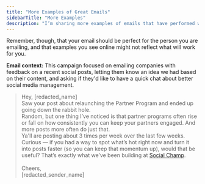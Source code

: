 ```yaml
---
title: "More Examples of Great Emails"
sidebarTitle: "More Examples"
description: "I’m sharing more examples of emails that have performed well for friends of [Aurora](https://helloaurora.com), so you can get some inspiration for what a good cold email might look like."
---
```


<Tip>Remember, though, that your email should be perfect for the person you are emailing, and that examples you see online might not reflect what will work for you.</Tip>

<Info>**Email context:** This campaign focused on emailing companies with feedback on a recent social posts, letting them know an idea we had based on their content, and asking if they'd like to have a quick chat about better social media management.</Info>

> Hey, [redacted_name]<br />
> Saw your post about relaunching the Partner Program and ended up going down the rabbit hole.
> <br /> Random, but one thing I’ve noticed is that partner programs often rise or fall on how consistently you can keep your partners engaged. And more posts more often do just that.
> <br/> Ya'll are posting about 3 times per week over the last few weeks. <br/> 
> Curious — if you had a way to spot what’s hot right now and turn it into posts faster (so you can keep that momentum up), would that be useful? That’s exactly what we’ve been building at [Social Champ](https://socialchamp.com).
> <br/>
><br/>Cheers,<br />
> [redacted_sender_name]<br />